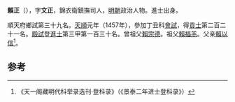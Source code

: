 '''賴正'''（{{bd|1432年||？}}），字'''文正'''，錦衣衛鎮撫司人，[[明朝|明朝]]政治人物。進士出身。

順天府鄉試第三十九名。[[天顺_(明朝)|天順]]元年（1457年），參加丁丑科[[會試|會試]]，得[[貢士|貢士]]第二百二十一名。[[殿試|殿試]]登[[進士|進士]]第三甲第一百三十名。曾祖父[[賴宗德|賴宗德]]。祖父[[賴福羔|賴福羔]]。父亲[[賴以信|賴以信]]<ref>《天一阁藏明代科举录选刊·登科录》（《景泰二年进士登科录》）</ref>。

==参考==
{{reflist}}
{{明朝人物小作品}}
{{天順元年丁丑科殿試金榜}}